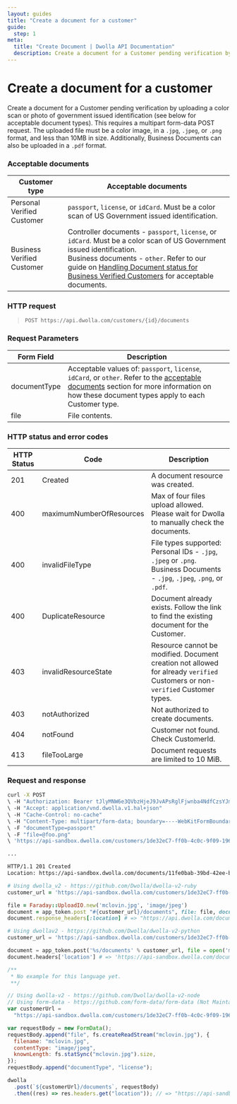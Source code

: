 ```yaml
---
layout: guides
title: "Create a document for a customer"
guide:
  step: 1
meta:
  title: "Create Document | Dwolla API Documentation"
  description: Create a document for a Customer pending verification by uploading a color scan or photo of government issued identification.
---
```


# Create a document for a customer

Create a document for a Customer pending verification by uploading a color scan or photo of government issued identification (see below for acceptable document types). This requires a multipart form-data POST request. The uploaded file must be a color image, in a `.jpg`, `.jpeg`, or `.png` format, and less than 10MB in size. Additionally, Business Documents can also be uploaded in a `.pdf` format.

### Acceptable documents

| Customer type              | Acceptable documents                                                                                                                                                                                                                                                                                                                                                                           |
| -------------------------- | ---------------------------------------------------------------------------------------------------------------------------------------------------------------------------------------------------------------------------------------------------------------------------------------------------------------------------------------------------------------------------------------------- |
| Personal Verified Customer | `passport`, `license`, or `idCard`. Must be a color scan of US Government issued identification.                                                                                                                                                                                                                                                                                               |
| Business Verified Customer | Controller documents - `passport`, `license`, or `idCard`. Must be a color scan of US Government issued identification. <br /> Business documents - `other`. Refer to our guide on [Handling Document status for Business Verified Customers](https://developers.dwolla.com/guides/business-verified-customer/handle-verification-statuses#handling-document-status) for acceptable documents. |

### HTTP request

> `POST https://api.dwolla.com/customers/{id}/documents`

### Request Parameters

| Form Field   | Description                                                                                                                                                                                                                                                                                           |
| ------------ | ----------------------------------------------------------------------------------------------------------------------------------------------------------------------------------------------------------------------------------------------------------------------------------------------------- |
| documentType | Acceptable values of: `passport`, `license`, `idCard`, or `other`. Refer to the [acceptable documents](https://developers.dwolla.com/api-reference/documents/create-document-for-customer#acceptable-documents) section for more information on how these document types apply to each Customer type. |
| file         | File contents.                                                                                                                                                                                                                                                                                        |

### HTTP status and error codes

| HTTP Status | Code                     | Description                                                                                                                            |
| ----------- | ------------------------ | -------------------------------------------------------------------------------------------------------------------------------------- |
| 201         | Created                  | A document resource was created.                                                                                                       |
| 400         | maximumNumberOfResources | Max of four files upload allowed. Please wait for Dwolla to manually check the documents.                                              |
| 400         | invalidFileType          | File types supported: <br /> Personal IDs - `.jpg`, `.jpeg` or `.png`. <br /> Business Documents - `.jpg`, `.jpeg`, `.png`, or `.pdf`. |
| 400         | DuplicateResource        | Document already exists. Follow the link to find the existing document for the Customer.                                               |
| 403         | invalidResourceState     | Resource cannot be modified. Document creation not allowed for already `verified` Customers or non-`verified` Customer types.          |
| 403         | notAuthorized            | Not authorized to create documents.                                                                                                    |
| 404         | notFound                 | Customer not found. Check CustomerId.                                                                                                  |
| 413         | fileTooLarge             | Document requests are limited to 10 MiB.                                                                                               |

### Request and response

```bash
curl -X POST
\ -H "Authorization: Bearer tJlyMNW6e3QVbzHjeJ9JvAPsRglFjwnba4NdfCzsYJm7XbckcR"
\ -H "Accept: application/vnd.dwolla.v1.hal+json"
\ -H "Cache-Control: no-cache"
\ -H "Content-Type: multipart/form-data; boundary=----WebKitFormBoundary7MA4YWxkTrZu0gW"
\ -F "documentType=passport"
\ -F "file=@foo.png"
\ 'https://api-sandbox.dwolla.com/customers/1de32eC7-ff0b-4c0c-9f09-19629e6788ce/documents'

...

HTTP/1.1 201 Created
Location: https://api-sandbox.dwolla.com/documents/11fe0bab-39bd-42ee-bb39-275afcc050d0
```

```ruby
# Using dwolla_v2 - https://github.com/Dwolla/dwolla-v2-ruby
customer_url = 'https://api-sandbox.dwolla.com/customers/1de32eC7-ff0b-4c0c-9f09-19629e6788ce'

file = Faraday::UploadIO.new('mclovin.jpg', 'image/jpeg')
document = app_token.post "#{customer_url}/documents", file: file, documentType: 'license'
document.response_headers[:location] # => "https://api.dwolla.com/documents/fb919e0b-ffbe-4268-b1e2-947b44328a16"
```

```python
# Using dwollav2 - https://github.com/Dwolla/dwolla-v2-python
customer_url = 'https://api-sandbox.dwolla.com/customers/1de32eC7-ff0b-4c0c-9f09-19629e6788ce'

document = app_token.post('%s/documents' % customer_url, file = open('mclovin.jpg', 'rb'), documentType = 'license')
document.headers['location'] # => 'https://api-sandbox.dwolla.com/documents/fb919e0b-ffbe-4268-b1e2-947b44328a16'
```

```php
/**
 * No example for this language yet.
 **/
```

```javascript
// Using dwolla-v2 - https://github.com/Dwolla/dwolla-v2-node
// Using form-data - https://github.com/form-data/form-data (Not Maintained By Dwolla)
var customerUrl =
  "https://api-sandbox.dwolla.com/customers/1de32eC7-ff0b-4c0c-9f09-19629e6788ce";

var requestBody = new FormData();
requestBody.append("file", fs.createReadStream("mclovin.jpg"), {
  filename: "mclovin.jpg",
  contentType: "image/jpeg",
  knownLength: fs.statSync("mclovin.jpg").size,
});
requestBody.append("documentType", "license");

dwolla
  .post(`${customerUrl}/documents`, requestBody)
  .then((res) => res.headers.get("location")); // => "https://api-sandbox.dwolla.com/documents/fb919e0b-ffbe-4268-b1e2-947b44328a16"
```
